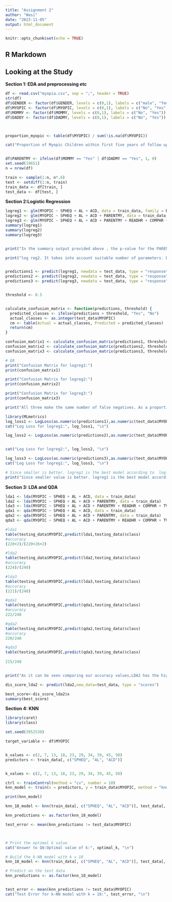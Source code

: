 ---
title: "Assignment 2"
author: "Wasi"
date: "2023-11-05"
output: html_document
---

```{r setup, include=FALSE}
knitr::opts_chunk$set(echo = TRUE)
```

## R Markdown


## Looking at the Study
$\textbf{Section 1: EDA and preprocessing etc}$

```{r}

df <- read.csv("myopia.csv", sep = ";", header = TRUE)
str(df)
df$GENDER <- factor(df$GENDER, levels = c(0,1), labels = c("male", "female"))
df$MYOPIC <- factor(df$MYOPIC, levels = c(0,1), labels = c("No", "Yes"))
df$MOMMY <- factor(df$MOMMY, levels = c(0,1), labels = c("No", "Yes"))
df$DADDY <- factor(df$DADMY, levels = c(0,1), labels = c("No", "Yes"))



proportion_myopic <- table(df$MYOPIC) / sum(!is.na(df$MYOPIC))

cat("Proportion of Myopic Children within first five years of follow up", proportion_myopic, "\n")


df$PARENTMY <- ifelse(df$MOMMY == "Yes" | df$DADMY == "Yes", 1, 0)
set.seed(19651)
n = nrow(df)

train <- sample(1:n, n*.6)
test <- setdiff(1:n, train)
train_data <- df[train, ]
test_data <- df[test, ]


```



$\textbf{Section 2:Logistic Regression}$

```{r}

logreg1 <- glm(MYOPIC ~ SPHEQ + AL + ACD, data = train_data, family = binomial)
logreg2 <- glm(MYOPIC ~ SPHEQ + AL + ACD + PARENTMY, data = train_data, family = binomial)
logreg3 <- glm(MYOPIC ~ SPHEQ + AL + ACD + PARENTMY + READHR + COMPHR + TVHR, data = train_data, family = binomial)
summary(logreg1)
summary(logreg2)
summary(logreg3)


print("In the summary output provided above , the p-value for the PARENTMY variable is 0.0141, which is less than 0.05 (assuming a one tailed 95% confidence interval). This indicates that the PARENTMY variable is statistically significant in predicting the response variable, and there is evidence to suggest that a parent's myopia status affects the child's likelihood of developing myopia.")

print("log reg2. It takes into account suitable number of parameters. Doesnt over or underfit")


predictions1 <- predict(logreg1, newdata = test_data, type = "response")
predictions2 <- predict(logreg2, newdata = test_data, type = "response")
predictions3 <- predict(logreg3, newdata = test_data, type = "response")


threshold <- 0.5


calculate_confusion_matrix <- function(predictions, threshold) {
  predicted_classes <- ifelse(predictions > threshold, "Yes", "No")
  actual_classes <- as.integer(test_data$MYOPIC)
  cm <- table(Actual = actual_classes, Predicted = predicted_classes)
  return(cm)
}

confusion_matrix1 <- calculate_confusion_matrix(predictions1, threshold)
confusion_matrix2 <- calculate_confusion_matrix(predictions2, threshold)
confusion_matrix3 <- calculate_confusion_matrix(predictions3, threshold)

# Q8
print("Confusion Matrix for logreg1:")
print(confusion_matrix1)

print("Confusion Matrix for logreg2:")
print(confusion_matrix2)

print("Confusion Matrix for logreg3:")
print(confusion_matrix3)

print("All three make the same number of false negatives. As a proportion of negatives, the solution would be logreg1,though!")

library(MLmetrics)
log_loss1 <- LogLoss(as.numeric(predictions1),as.numeric(test_data$MYOPIC))
cat("Log Loss for logreg1:", log_loss1, "\n")

log_loss2 <- LogLoss(as.numeric(predictions2),as.numeric(test_data$MYOPIC))


cat("Log Loss for logreg2:", log_loss2, "\n")

log_loss3 <- LogLoss(as.numeric(predictions3),as.numeric(test_data$MYOPIC))
cat("Log Loss for logreg1:", log_loss3, "\n")

# Since smaller is better. logreg1 is the best model according to  logloss metric.
print("Since smaller value is better. logreg1 is the best model according to  logloss metric.")

```


$\textbf{Section 3: LDA and QDA}$


```{r}


lda1 <- lda(MYOPIC ~ SPHEQ + AL + ACD, data = train_data)
lda2 <- lda(MYOPIC ~ SPHEQ + AL + ACD + PARENTMY, data = train_data)
lda3 <- lda(MYOPIC ~ SPHEQ + AL + ACD + PARENTMY + READHR + COMPHR + TVHR, data = train_data)
qda1 <- qda(MYOPIC ~ SPHEQ + AL + ACD, data = train_data)
qda2 <- qda(MYOPIC ~ SPHEQ + AL + ACD + PARENTMY, data = train_data)
qda3 <- qda(MYOPIC ~ SPHEQ + AL + ACD + PARENTMY + READHR + COMPHR + TVHR, data = train_data)

#lda1
table(testing_data$MYOPIC,predict(lda1,testing_data)$class)
#accuracy 
(220+2)/(220+26+2)

#lda2
table(testing_data$MYOPIC,predict(lda2,testing_data)$class)
#accuracy 
(224)/(248)

#lda3
table(testing_data$MYOPIC,predict(lda3,testing_data)$class)
#accuracy 
(221)/(248)

#qda1
table(testing_data$MYOPIC,predict(qda1,testing_data)$class)
#accuracy 
222/248

#qda2
table(testing_data$MYOPIC,predict(qda2,testing_data)$class)
#accuracy
220/248

#qda3
table(testing_data$MYOPIC,predict(qda3,testing_data)$class)
 
215/248


print("As it can be seen comparing our accuracy values,LDA2 has the highest accuracy!")

dis_score_lda2 <- predict(lda2,new_data=test_data, type = "scores")

best_score<-dis_score_lda2$x
summary(best_score)

```


$\textbf{Section 4: KNN}$


```{r}

library(caret)
library(class)

set.seed(3952538)

target_variable <- df$MYOPIC 


k_values <- c(2, 7, 13, 18, 23, 29, 34, 39, 45, 50)
predictors <- train_data[, c("SPHEQ", "AL", "ACD")]


k_values <- c(2, 7, 13, 18, 23, 29, 34, 39, 45, 50)

ctrl <- trainControl(method = "cv", number = 10)  
knn_model <- train(x = predictors, y = train_data$MYOPIC, method = "knn", tuneGrid = expand.grid(k = k_values), trControl = ctrl)

print(knn_model)

knn_18_model <- knn(train_data[, c("SPHEQ", "AL", "ACD")], test_data[, c("SPHEQ", "AL", "ACD")], train_data$MYOPIC, k = 18)

knn_predictions <- as.factor(knn_18_model)

test_error <- mean(knn_predictions != test_data$MYOPIC)



# Print the optimal k value
cat("Answer to Q8:Optimal value of k:", optimal_k, "\n")

# Build the k-NN model with k = 18
knn_18_model <- knn(train_data[, c("SPHEQ", "AL", "ACD")], test_data[, c("SPHEQ", "AL", "ACD")], train_data$MYOPIC, k = 18)

# Predict on the test data
knn_predictions <- as.factor(knn_18_model)


test_error <- mean(knn_predictions != test_data$MYOPIC)
cat("Test Error for k-NN model with k = 18:", test_error, "\n")

```
